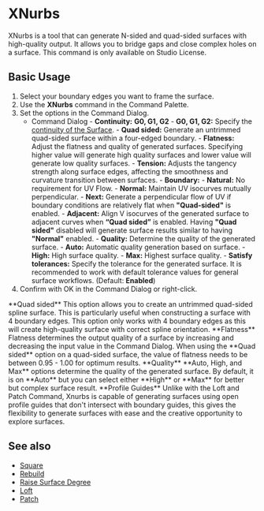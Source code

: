 

# XNurbs

<Reference shortcut="" command="XNurbs" button=""/>

XNurbs is a tool that can generate N-sided and quad-sided surfaces with high-quality output. It allows you to bridge gaps and close complex holes on a surface. This command is only available on Studio License.

## Basic Usage

1. Select your boundary edges you want to frame the surface.
2. Use the **XNurbs** command in the Command Palette.
3. Set the options in the Command Dialog.
    - <Kst>Command Dialog</Kst>
          - **Continuity:** **G0, G1, G2**
            - **G0, G1, G2:** Specify the [continuity of the Surface](/cad-essentials/continuity-curve-and-surface).
          - **Quad sided:** Generate an untrimmed quad-sided surface within a four-edged boundary.
          - **Flatness:** Adjust the flatness and quality of generated surfaces. Specifying higher value will generate high quality surfaces and lower value will generate low quality surfaces.
          - **Tension:** Adjusts the tangency strength along surface edges, affecting the smoothness and curvature transition between surfaces. 
          - **Boundary:** 
                - **Natural:** No requirement for UV Flow.
                - **Normal:** Maintain UV isocurves mutually perpendicular.
                - **Next:** Generate a perpendicular flow of UV if boundary conditions are relatively flat when **"Quad-sided"** is enabled.
                - **Adjacent:** Align V isocurves of the generated surface to adjacent curves when **“Quad sided”** is enabled. Having **"Quad sided"** disabled will generate surface results similar to having **"Normal"** enabled.
          - **Quality:** Determine the quality of the generated surface. 
                - **Auto:** Automatic quality generation based on surface.
                - **High:** High surface quality.
                - **Max:** Highest surface quality.
          - **Satisfy tolerances:** Specify the tolerance for the generated surface. It is recommended to work with default tolerance values for general surface workflows. (Default: **Enabled**)
5. Confirm with OK in the Command Dialog or right-click.

<VideoPlayer fileName="xnurbs-0"/>

<Callout type="info" emoji="ℹ️">
**Quad sided**    
This option allows you to create an untrimmed quad-sided spline surface. This is particularly useful when constructing a surface with 4 boundary edges. This option only works with 4 boundary edges as this will create high-quality surface with correct spline orientation.
</Callout>
<VideoPlayer fileName="xnurbs-2"/>

<Callout type="info" emoji="ℹ️"> 
**Flatness**      
Flatness determines the output quality of a surface by increasing and decreasing the input value in the Command Dialog. When using the **Quad sided** option on a quad-sided surface, the value of flatness needs to be between 0.95 - 1.00 for optimum results.
<VideoPlayer fileName="xnurbs-3"/>
</Callout>

<Callout type="info" emoji="ℹ️">
**Quality**       
**Auto, High, and Max** options determine the quality of the generated surface. By default, it is on **Auto** but you can select either **High** or **Max** for better but complex surface result.
<VideoPlayer fileName="xnurbs-4"/>
</Callout>

<Callout type="info" emoji="ℹ️">
**Profile Guides**      
Unlike with the Loft and Patch Command, Xnurbs is capable of generating surfaces using open profile guides that don't intersect with boundary guides, this gives the flexibility to generate surfaces with ease and the creative opportunity to explore surfaces.
<VideoPlayer fileName="xnurbs-1"/>
</Callout> 

## See also
- [Square](square)
- [Rebuild](rebuild)
- [Raise Surface Degree](raise-surface-degree)
- [Loft](loft)
- [Patch](patch)